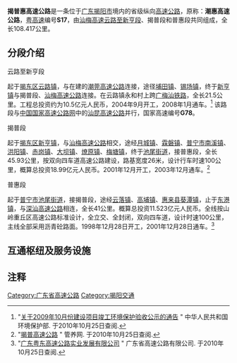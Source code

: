 {{Distinguish|揭惠高速公路}}
{{中国高速公路信息框
| 编号 = S17
| 省名 = Guangdong
| 名称 = 揭阳－普宁－惠来高速公路
| 地圖 = 
| 路線簡稱 = 揭普惠
| 最近通車日期 = 2008年1月
| 规划总里程 = 108.417
| 起點 = [[揭阳市|揭阳市]][[揭东区|揭东区]][[云路镇|云路镇]]
| 終點 = [[揭阳市|揭阳市]][[惠来县|惠来县]][[东港镇_(惠来县)|东港镇]]
| 出口處數 = 12
| 服务区数 = 3（锡场、普宁、东港）
| 停车区数 = 0
}}

'''揭普惠高速公路'''是一条位于[[广东|广东]][[揭阳市|揭阳市]]境内的省级纵向[[高速公路|高速公路]]，原称：'''潮惠高速公路'''，[[广东高速公路|粤高速]]编号'''S17'''，由[[汕梅高速公路|汕梅高速云路至新亨段]]、揭普段和普惠段共同组成，全长108.417公里。

==分段介绍==
;云路至新亨段
起于[[揭东区|揭东区]][[云路镇|云路镇]]，与在建的[[潮莞高速公路|潮莞高速公路]]连接，途径[[埔田镇|埔田镇]]、[[锡场镇|锡场镇]]，终于[[新亨镇|新亨镇]]与揭普段、[[汕梅高速公路|汕梅高速公路]]连接。在云路镇永和村上跨[[广梅汕铁路|广梅汕铁路]]，全长21.5公里。工程总投资约为10.5亿元人民币，2004年9月开工，2008年1月通车。<ref>"[http://hps.mep.gov.cn/jsxmhbys/nysxmgs/200912/t20091209_182805.htm 关于2009年10月份建设项目竣工环境保护验收公示的通告] {{Wayback|url=http://hps.mep.gov.cn/jsxmhbys/nysxmgs/200912/t20091209_182805.htm |date=20100510134243 }}" 中华人民共和国环境保护部. 于2010年10月25日查阅.</ref> 该路段与[[中国国家高速公路网|中国国家高速公路网]]中的[[汕昆高速公路|汕昆高速公路]]并行，国家高速编号'''G78'''。
;揭普段
起于[[揭东区|揭东区]][[新亨镇|新亨镇]]，与[[汕梅高速公路|汕梅高速公路]]相交，途经[[月城镇|月城镇]]、[[霖磐镇|霖磐镇]]、[[普宁市|普宁市]][[南溪镇|南溪镇]]、[[洪阳镇|洪阳镇]]、[[赤岗镇|赤岗镇]]、[[大坝镇|大坝镇]]、[[燎原镇|燎原镇]]、[[梅塘镇|梅塘镇]]，终于[[池尾街道|池尾街道]]，接普惠段，全长45.93公里，按双向四车道高速公路建设，路基宽度26米，设计行车时速100公里，概算总投资18.99亿元人民币。2001年12月开工，2003年12月通车。<ref>"[http://www.rbtmm.com/Html/ClassicPicture/2007/0817/20070817092825512.html 揭普高速公路] {{Wayback|url=http://www.rbtmm.com/Html/ClassicPicture/2007/0817/20070817092825512.html |date=20071013023628 }}" 管养网. 于2010年10月25日查阅.</ref>
;普惠段
起于[[普宁市|普宁市]][[池尾街道|池尾街道]]，接揭普段，途经[[云落镇|云落镇]]、[[高埔镇|高埔镇]]、[[惠来县|惠来县]][[葵潭镇|葵潭镇]]，止于[[东港镇_(惠来县)|东港镇]]，与[[深汕高速公路|深汕高速公路]]相连，全长41公里。概算总投资11.523亿元人民币。全线按山岭重丘区高速公路标准设计，全立交、全封闭，双向四车道，设计时速100公里，主线全部采用沥青砼路面。1998年12月28日开工，2001年12月28日通车。<ref>"[http://www.gdfreeway.com/Channel.aspx?ChannelID=225 广东粤东高速公路实业发展有限公司] {{Wayback|url=http://www.gdfreeway.com/Channel.aspx?ChannelID=225 |date=20160304212820 }}" 广东省高速公路有限公司. 于2010年10月25日查阅.</ref>

==互通枢纽及服务设施==
{{Start expwy exit box|place=1}}
{{Expwy exit group|{{China Expwy Name|G78|并行路段|L1=S17|P1=Guangdong}}|place=1}}
{{Expwy exit item|place=[[揭陽市|揭陽市]]<br />[[揭东区|揭东区]]|place rows=4|state=c|type=H|name=云路|highway connection={{China Expwy Name|G78|[[汕梅高速公路|汕梅高速公路]]}}|road connection={{中国省道名|335|P=广东}}}}
{{Expwy exit item|state=c|type=E|name=埔田|road connection={{中国县道名|114}}}}
{{Expwy exit item|state=c|type=S|name=锡场服务区}}
{{Expwy exit item|state=c|type=H|name=新亨|highway connection={{China Expwy Name|G78|[[汕梅高速公路|汕梅高速公路]]}}}}
{{Expwy exit group|{{China Expwy Name|S17|路段|P=Guangdong}}|place=1}}
{{Expwy exit item|place=[[揭陽市|揭陽市]]<br />[[揭东区|揭东区]]|index=51|place rows=2|type=E|name=锡场|road connection={{中国国道名|206}}}}
{{Expwy exit item|type=E|index=59|name=霖磐|road connection={{中国省道名|335|P=广东}}}}
{{Expwy exit item|place=[[揭阳市|揭阳市]]<br>[[普寧市|普寧市]]|index=72|place rows=7|type=H|name=揭阳西|highway connection={{China Expwy Name|G1523|[[潮莞高速公路|潮莞高速公路]]}}}}
{{Expwy exit item|type=E|index=75|name=赤岗|road connection={{中国省道名|237|P=广东|道江东路}}}}
{{Expwy exit item|type=S|name=普宁服务区}}
{{Expwy exit item|type=H|index=86|name=普宁|highway connection={{China Expwy Name|S14|[[汕湛高速公路汕揭段|汕湛高速公路汕揭段]]|P=Guangdong}}}}
{{Expwy exit item|type=E|index=87|name=普宁北|road connection={{中国省道名|236|P=广东}}}}
{{Expwy exit item|type=E|index=95|name=池尾|alias=普宁南|road connection={{中国国道名|324}}}}
{{Expwy exit item|type=E|index=115|name=高柏|alias=高埔|road connection={{中国县道名|101}}}}
{{Expwy exit item|place=[[揭陽市|揭陽市]]<br />[[惠来县|惠来县]]|place rows=3|index=124|type=E|name=葵潭|road connection={{中国国道名|324}}}}
{{Expwy exit item|type=S|name=东港服务区}}
{{Expwy exit item|type=H|index=136|name=东港|highway connection={{China Expwy Name|G15|[[深汕高速公路|深汕高速公路]]}}}}
{{End expwy exit box|place=1}}

==注释==
{{reflist}}

{{广东省高速公路}}

[[Category:广东省高速公路|Category:广东省高速公路]]
[[Category:揭阳交通|Category:揭阳交通]]